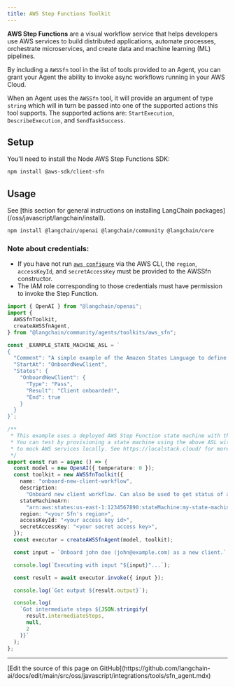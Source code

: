 ```yaml
---
title: AWS Step Functions Toolkit
---
```


**AWS Step Functions** are a visual workflow service that helps developers use AWS services to build distributed applications, automate processes, orchestrate microservices, and create data and machine learning (ML) pipelines.

By including a `AWSSfn` tool in the list of tools provided to an Agent, you can grant your Agent the ability to invoke async workflows running in your AWS Cloud.

When an Agent uses the `AWSSfn` tool, it will provide an argument of type `string` which will in turn be passed into one of the supported actions this tool supports. The supported actions are: `StartExecution`, `DescribeExecution`, and `SendTaskSuccess`.

## Setup

You'll need to install the Node AWS Step Functions SDK:

```bash npm
npm install @aws-sdk/client-sfn
```
## Usage

<Tip>
See [this section for general instructions on installing LangChain packages](/oss/javascript/langchain/install).
</Tip>

```bash npm
npm install @langchain/openai @langchain/community @langchain/core
```

### Note about credentials:

- If you have not run [`aws configure`](https://docs.aws.amazon.com/cli/latest/userguide/cli-chap-configure.html) via the AWS CLI, the `region`, `accessKeyId`, and `secretAccessKey` must be provided to the AWSSfn constructor.
- The IAM role corresponding to those credentials must have permission to invoke the Step Function.

```typescript
import { OpenAI } from "@langchain/openai";
import {
  AWSSfnToolkit,
  createAWSSfnAgent,
} from "@langchain/community/agents/toolkits/aws_sfn";

const _EXAMPLE_STATE_MACHINE_ASL = `
{
  "Comment": "A simple example of the Amazon States Language to define a state machine for new client onboarding.",
  "StartAt": "OnboardNewClient",
  "States": {
    "OnboardNewClient": {
      "Type": "Pass",
      "Result": "Client onboarded!",
      "End": true
    }
  }
}`;

/**
 * This example uses a deployed AWS Step Function state machine with the above Amazon State Language (ASL) definition.
 * You can test by provisioning a state machine using the above ASL within your AWS environment, or you can use a tool like LocalStack
 * to mock AWS services locally. See https://localstack.cloud/ for more information.
 */
export const run = async () => {
  const model = new OpenAI({ temperature: 0 });
  const toolkit = new AWSSfnToolkit({
    name: "onboard-new-client-workflow",
    description:
      "Onboard new client workflow. Can also be used to get status of any excuting workflow or state machine.",
    stateMachineArn:
      "arn:aws:states:us-east-1:1234567890:stateMachine:my-state-machine", // Update with your state machine ARN accordingly
    region: "<your Sfn's region>",
    accessKeyId: "<your access key id>",
    secretAccessKey: "<your secret access key>",
  });
  const executor = createAWSSfnAgent(model, toolkit);

  const input = `Onboard john doe (john@example.com) as a new client.`;

  console.log(`Executing with input "${input}"...`);

  const result = await executor.invoke({ input });

  console.log(`Got output ${result.output}`);

  console.log(
    `Got intermediate steps ${JSON.stringify(
      result.intermediateSteps,
      null,
      2
    )}`
  );
};
```

---

<Callout icon="pen-to-square" iconType="regular">
  [Edit the source of this page on GitHub](https://github.com/langchain-ai/docs/edit/main/src/oss/javascript/integrations/tools/sfn_agent.mdx)
</Callout>
